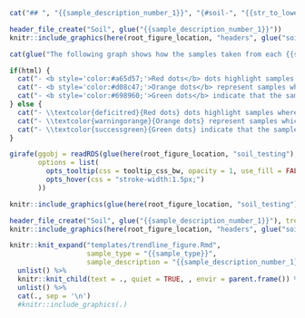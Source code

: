
\newpage

```r
cat("## ", "{{sample_description_number_1}}", "{#soil-", "{{str_to_lower(sample_description_number_1)}}", "}", sep="")
```


```r
header_file_create("Soil", glue("{{sample_description_number_1}}"))
knitr::include_graphics(here(root_figure_location, "headers", glue("soil_testing_{{sample_description_number_1}}_plot.png")))
```


<!--### Measurement results and MLSN values-->

```r
cat(glue("The following graph shows how the samples taken from each {{sample_description_number_1}} compare to the calculated MLSN values and required elemental inputs based on the provided nitrogen input and the Turf Growth Potential Model."))
```

```r
if(html) {
  cat("- <b style='color:#a65d57;'>Red dots</b> dots highlight samples where a deficit was found.\n")
  cat("- <b style='color:#d08c47;'>Orange dots</b> represent samples which are within 1% of the desired MLSN value.\n")
  cat("- <b style='color:#698960;'>Green dots</b> indicate that the samples met the MLSN requirements.\n")
} else {
  cat("- \\textcolor{deficitred}{Red dots} dots highlight samples where a deficit was found.\n")
  cat("- \\textcolor{warningorange}{Orange dots} represent samples which are within 1% of the desired MLSN value.\n")
  cat("- \\textcolor{successgreen}{Green dots} indicate that the samples met the MLSN requirements.\n")
}
```

```r
girafe(ggobj = readRDS(glue(here(root_figure_location, "soil_testing"), "/MLSN_deficits_{{sample_description_number_1}}_plot.Rds")),
       options = list(
         opts_tooltip(css = tooltip_css_bw, opacity = 1, use_fill = FALSE, offx = 10, offy = 10),
         opts_hover(css = "stroke-width:1.5px;")
       ))
```

```r
knitr::include_graphics(glue(here(root_figure_location, "soil_testing"), "/MLSN_deficits_{{sample_description_number_1}}_plot.png"))
```

<!--
```r
cat("<br><details><summary style='font-size:1.95rem;font-weight:500;'>Required element per area</summary>")
```

\pagebreak

```r
cat("### Required element per area")
```

The table specifies the amount of **fertilizer required in _lbs. per 1000 sq.ft._** to remedy the deficits highlighted by the analysis. 

```r
if (html) {
  size_h <- 16
  size_b <- 15
  size_f <- 11.5
  w <- 1
} else {
  size_h <- 11.5
  size_b <- 10.5
  size_f <- 7
  w <- .5
}

filter(fertilizer_table_all, sample_description_number_1 == "{{sample_description_number_1}}") %>%
  select(Area:Mn) %>%
  branded_table(data = .) %>%
  add_footer_lines(values = c("\nThe symbol \"—\" means no deficit was found; an empty cell means no data was provided.\nThe \"Average\" values are the means across all areas where a deficit was found.\n")) %>%
  ftExtra::colformat_md(part = "header") %>%
  fontsize(size = size_h, part = "header") %>%
  fontsize(size = size_b, part = "body") %>%
  fontsize(size = size_f, part = "footer") %>%
  # Specifying font again after adding footnote
  font(fontname = typeface_condensed_medium, part = "all") %>%
  font(fontname = typeface, part = "footer") %>%
  flextable::color(color = torv_gray, part = "footer") %>%
  width(width = w)
```

```r
calc_green_average <- function(measurement_name) {
  if(measurement_name == "Phosphorus (ppm)" & tolower(input_params$acid_extract) == "olsen") {
    mean_measurement <- filtered_database %>% 
      filter(sample_type == "{{sample_type}}",
             sample_description_number_1 == "{{sample_description_number_1}}",
             measurement_name == !!"Olsen P (ppm)") %>% 
      pull(measurement_result) %>% 
      mean()
  } else if (measurement_name %in% filtered_database$measurement_name) {
    mean_measurement <- filtered_database %>% 
      filter(sample_type == "{{sample_type}}",
             sample_description_number_1 == "{{sample_description_number_1}}",
             measurement_name == !!measurement_name) %>% 
      pull(measurement_result) %>% 
      mean()
  } else {
    mean_measurement <- "No data available"
  }
  
  if(is.numeric(mean_measurement)) {
    if(abs(mean_measurement) < 10) {
      janitor::round_half_up(mean_measurement, digits = 1)
    } else {
      janitor::round_half_up(mean_measurement, digits = 0)
    }
  }
}
```

```r
cat('
</details>',
  '<br>', sep = "\n")
```

```r
cat("<details><summary style='font-size:1.95rem;font-weight:500;'>Mean measurements</summary>")
```

```r
cat("### Mean measurements")
```

```r
 measurement_names <- input_params$measurement_names
 
 src = lapply(measurement_names, function(measurement_name) {
   knitr::knit_expand("templates/soil_testing_row.Rmd",
                      sample_description_number_1 = "{{sample_description_number_1}}")
 })
 
 res <- knitr::knit_child(text = unlist(src), quiet = TRUE)
 
 cat(unlist(res), sep = '\n')
```

```r
 cat('
 </details>',
   '<br>', sep = "\n")
```
-->
\newpage

```r
header_file_create("Soil", glue("{{sample_description_number_1}}"), trends = TRUE)
knitr::include_graphics(here(root_figure_location, "headers", glue("soil_testing_{{sample_description_number_1}}_trends_plot.png")))
```

```r
knitr::knit_expand("templates/trendline_figure.Rmd", 
                   sample_type = "{{sample_type}}",
                   sample_description = "{{sample_description_number_1}}") %>% # cant pass measurement names here, must use as defined above
  unlist() %>%
  knitr::knit_child(text = ., quiet = TRUE, , envir = parent.frame()) %>%
  unlist() %>%
  cat(., sep = '\n')
  #knitr::include_graphics(.)
```
